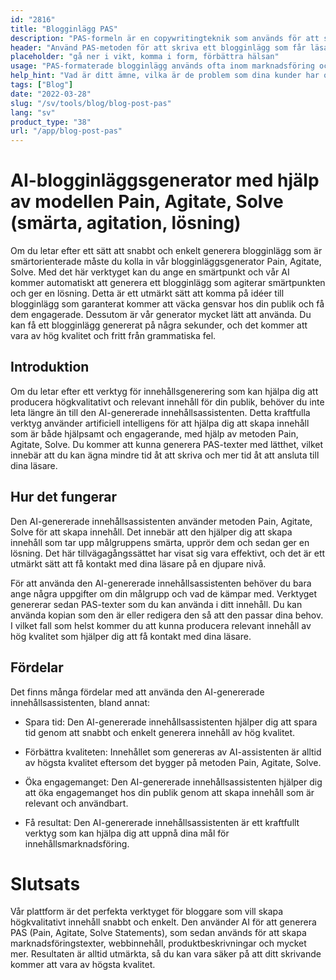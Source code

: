 ```yaml
---
id: "2816"
title: "Blogginlägg PAS"
description: "PAS-formeln är en copywritingteknik som används för att sälja en produkt eller tjänst genom att först lyfta fram kundens problem, sedan reta upp dem och slutligen erbjuda en lösning. Den här generatorn kan hjälpa dig att skapa ett PAS-formaterat blogginlägg som är i linje med ditt varumärke."
header: "Använd PAS-metoden för att skriva ett blogginlägg som får läsaren att agera."
placeholder: "gå ner i vikt, komma i form, förbättra hälsan"
usage: "PAS-formaterade blogginlägg används ofta inom marknadsföring och försäljning för att sälja en produkt eller tjänst. Följande generator kan hjälpa dig att skapa ett PAS-format blogginlägg som är nära kopplat till ditt varumärke."
help_hint: "Vad är ditt ämne, vilka är de problem som dina kunder har och vad är lösningen du erbjuder?"
tags: ["Blog"]
date: "2022-03-28"
slug: "/sv/tools/blog/blog-post-pas"
lang: "sv"
product_type: "38"
url: "/app/blog-post-pas"
---
```






# AI-blogginläggsgenerator med hjälp av modellen Pain, Agitate, Solve (smärta, agitation, lösning)



Om du letar efter ett sätt att snabbt och enkelt generera blogginlägg som är smärtorienterade måste du kolla in vår blogginläggsgenerator Pain, Agitate, Solve. Med det här verktyget kan du ange en smärtpunkt och vår AI kommer automatiskt att generera ett blogginlägg som agiterar smärtpunkten och ger en lösning. Detta är ett utmärkt sätt att komma på idéer till blogginlägg som garanterat kommer att väcka gensvar hos din publik och få dem engagerade. Dessutom är vår generator mycket lätt att använda. Du kan få ett blogginlägg genererat på några sekunder, och det kommer att vara av hög kvalitet och fritt från grammatiska fel.



## Introduktion



Om du letar efter ett verktyg för innehållsgenerering som kan hjälpa dig att producera högkvalitativt och relevant innehåll för din publik, behöver du inte leta längre än till den AI-genererade innehållsassistenten. Detta kraftfulla verktyg använder artificiell intelligens för att hjälpa dig att skapa innehåll som är både hjälpsamt och engagerande, med hjälp av metoden Pain, Agitate, Solve. Du kommer att kunna generera PAS-texter med lätthet, vilket innebär att du kan ägna mindre tid åt att skriva och mer tid åt att ansluta till dina läsare.



## Hur det fungerar



Den AI-genererade innehållsassistenten använder metoden Pain, Agitate, Solve för att skapa innehåll. Det innebär att den hjälper dig att skapa innehåll som tar upp målgruppens smärta, upprör dem och sedan ger en lösning. Det här tillvägagångssättet har visat sig vara effektivt, och det är ett utmärkt sätt att få kontakt med dina läsare på en djupare nivå.



För att använda den AI-genererade innehållsassistenten behöver du bara ange några uppgifter om din målgrupp och vad de kämpar med. Verktyget genererar sedan PAS-texter som du kan använda i ditt innehåll. Du kan använda kopian som den är eller redigera den så att den passar dina behov. I vilket fall som helst kommer du att kunna producera relevant innehåll av hög kvalitet som hjälper dig att få kontakt med dina läsare.



## Fördelar



Det finns många fördelar med att använda den AI-genererade innehållsassistenten, bland annat:



- Spara tid: Den AI-genererade innehållsassistenten hjälper dig att spara tid genom att snabbt och enkelt generera innehåll av hög kvalitet.



- Förbättra kvaliteten: Innehållet som genereras av AI-assistenten är alltid av högsta kvalitet eftersom det bygger på metoden Pain, Agitate, Solve.



- Öka engagemanget: Den AI-genererade innehållsassistenten hjälper dig att öka engagemanget hos din publik genom att skapa innehåll som är relevant och användbart.



- Få resultat: Den AI-genererade innehållsassistenten är ett kraftfullt verktyg som kan hjälpa dig att uppnå dina mål för innehållsmarknadsföring.



# Slutsats



Vår plattform är det perfekta verktyget för bloggare som vill skapa högkvalitativt innehåll snabbt och enkelt. Den använder AI för att generera PAS (Pain, Agitate, Solve Statements), som sedan används för att skapa marknadsföringstexter, webbinnehåll, produktbeskrivningar och mycket mer. Resultaten är alltid utmärkta, så du kan vara säker på att ditt skrivande kommer att vara av högsta kvalitet.



